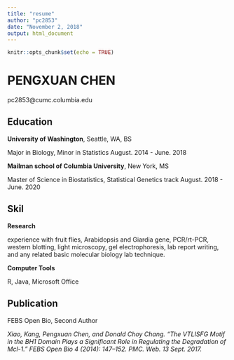 ```yaml
---
title: "resume"
author: "pc2853"
date: "November 2, 2018"
output: html_document
---
```


```r
knitr::opts_chunk$set(echo = TRUE)
```

PENGXUAN CHEN
===============
pc2853@cumc.columbia.edu

Education
---------

**University of Washington**, Seattle, WA, BS 

Major in Biology, Minor in Statistics
August. 2014 - June. 2018

**Mailman school of Columbia University**, New York, MS

Master of Science in Biostatistics, Statistical Genetics track
August. 2018 - June. 2020

Skil
---------

**Research**

experience with fruit flies, Arabidopsis and Giardia gene, PCR/rt-PCR, western blotting, light microscopy, gel electrophoresis, lab report writing, and any related basic molecular biology lab technique.

**Computer Tools**

R, Java, Microsoft Office

Publication
---------

FEBS Open Bio, Second Author

*Xiao, Kang, Pengxuan Chen, and Donald Choy Chang. “The VTLISFG Motif in the BH1 Domain Plays a Significant Role in Regulating the Degradation of Mcl-1.” FEBS Open Bio 4 (2014): 147–152. PMC. Web. 13 Sept. 2017. *







